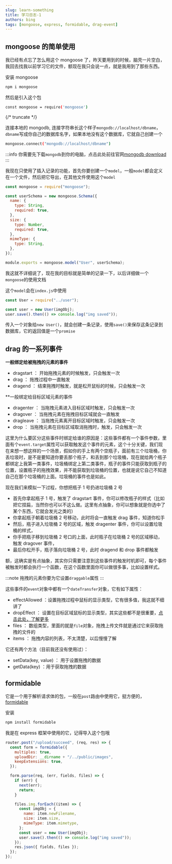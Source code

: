 ```yaml
---
slug: learn-something
title: 学习日志-1
authors: bing
tags: [mongoose, express, formidable, drag-event]
---
```


## mongoose 的简单使用

我已经有点忘了怎么用这个 mongoose 了，昨天要用到的时候，脑壳一片空白，我回去找我以前学习它的文件，额现在我只会说一点，就是我用到了那些东西。

安装 mongoose

```bash
npm i mongoose
```

然后是引入这个包

```bash
const mongoose = require('mongoose')
```

{/* truncate */}

连接本地的 mongodb, 连接字符串长这个样子`mongodb://localhost/dbname`，`dbname`写成你自己的数据库名字，如果本地没有这个数据库，它就自己创建一个

```bash
mongoose.connect("mongodb://localhost/dbname")
```

:::info
你需要先下载`mongodb`到你的电脑，点击此处前往官网[mongodb download](https://www.mongodb.com/docs/manual/installation/)
:::

我现在只使用了插入记录的功能，首先你要创建一个`model`，一般`model`都会定义在一个文件，然后把它导出，在其他文件使用这个`model`

```js title="user.js" showLineNumbers
const mongoose = require("mongoose");

const userSchema = new mongoose.Schema({
  name: {
    type: String,
    required: true,
  },
  size: {
    type: Number,
    required: true,
  },
  mimeType: {
    type: String,
  },
});

module.exports = mongoose.model("User", userSchema);
```

我这就不详细说了，现在我的目标就是简单的记录一下，以后详细做一个`mongoose`的使用文档

这个`model`会在`index.js`中使用

```js title="index.js"
const User = require("../user");

const user = new User(imgObj);
user.save().then(() => console.log("img saved"));
```

传入一个对象给`new User()`，就会创建一条记录，使用`save()`来保存这条记录到数据库，它的返回值是一个`promise`

## drag 的一系列事件

**一般绑定给被拖拽的元素的事件**

- dragstart ： 开始拖拽元素的时候触发，只会触发一次
- drag ： 拖拽过程中一直触发
- dragend ： 结束拖拽时触发，就是松开鼠标的时候，只会触发一次

\*\*一般绑定给目标区域元素的事件

- dragenter ： 当拖拽元素进入目标区域时触发，只会触发一次
- dragover ： 当拖拽元素在拖拽目标区域就会一直触发
- dragleave ： 当拖拽元素离开目标区域时触发，只会触发一次
- drop ： 当拖拽元素在目标区域取消拖拽时，触发，只会触发一次

这里为什么要区分这些事件时绑定给谁的原因是：这些事件都有一个事件参数，里面有个`event.target`属性可以获取触发这个事件的元素，这个十分关键，我们现在来想一想这样的一个场景，假如你的手上有两个空瓶子，面前有三个垃圾桶，你丢垃圾时，是不是要知道你要丢那个瓶子，和丢到那个垃圾桶，现在就给两个瓶子都绑定上我第一类事件，垃圾桶绑定上第二类事件，瓶子的事件只能获取到瓶子的位置，设置瓶子的拖拽效果，并不能获取到垃圾桶的位置，也就是说它自己不知道自己在那个垃圾桶的上面。垃圾桶的事件也是如此。

现在我们来模拟一下过程，你想把瓶子 1 号扔进垃圾桶 2 号

- 首先你拿起瓶子 1 号，触发了 dragstart 事件，你可以修改瓶子的样式（比如把它捏扁，当然你也可以不这么做。这里有点抽象，你可以想象就是你选中了某个东西，它就会发光之类的）
- 你拿起瓶子朝着垃圾桶 2 号移动，此时将会一直触发 drag 事件，知道你松手
- 然后，瓶子进入垃圾桶 2 号的区域，触发 dragenter 事件，你可以设置垃圾桶的样式，
- 你手把瓶子移到垃圾桶 2 号口的上面，此时瓶子在垃圾桶 2 号的区域移动，触发 dragover 事件，
- 最后你松开手，瓶子落向垃圾桶 2 号，此时 dragend 和 drop 事件都触发

额，这确实是有点抽象，其实你只需要注意到这些事件的触发时机即可，每个事件被触发时都会执行一个函数，在这个函数里面你可以做很多事，比如设置样式。

:::note
拖拽的元素你要为它设置`draggable`属性
:::

这些事件的`event`对象中都有一个`dateTransfer`对象，它有如下属性：

- effectAllowed ：设置拖拽过程中鼠标的显示类型，它有很多值，我这就不细讲了
- dropEffect ： 设置在目标区域鼠标的显示类型，其实这些都不是很重要，[点击此处，了解更多](https://juejin.cn/post/7002251330727182344)
- files ： 数组类型，里面的就是`file`对象，拖拽上传文件就是通过它来获取拖拽的文件的
- items ： 拖拽内容的列表，不太清楚，以后慢慢了解

它还有两个方法（目前我还没有使用过）：

- setData(key, value) ： 用于设置拖拽的数据
- getData(key) ：用于获取拖拽的数据

## formidable

它是一个用于解析请求体的包，一般在`post`路由中使用它，挺方便的，[formidable](https://www.npmjs.com/package/formidable)

安装

```bash
npm install formidable
```

我是在 express 框架中使用的它，记得导入这个包哦

```js
router.post("/upload/succeed", (req, res) => {
  const form = formidable({
    multiples: true,
    uploadDir: __dirname + "/../public/images",
    keepExtensions: true,
  });

  form.parse(req, (err, fields, files) => {
    if (err) {
      next(err);
      return;
    }

    files.img.forEach((item) => {
      const imgObj = {
        name: item.newFilename,
        size: item.size,
        mimeType: item.mimetype,
      };
      const user = new User(imgObj);
      user.save().then(() => console.log("img saved"));
    });
    res.json({ fields, files });
  });
});
```

